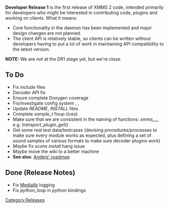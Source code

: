 {{Navbar}}

'''Developer Release 1''' is the first release of XMMS 2 code, intended primarily for developers who might be interested in contributing code, plugins and working on clients. What it means:

* Core functionality in the daemon has been implemented and major design changes are not planned.
* The client API is relatively stable, so clients can be written without developers having to put a lot of work in maintaining API compatibility to the latest version.

'''NOTE:''' We are ''not'' at the DR1 stage yet, but we're close.

== To Do ==
* Fix include files {{Bug|93}}
* Decoder API fix {{Bug|128}}
* Ensure complete Doxygen coverage
* Fix/investigate config system {{Bug|99}}, {{Bug|97}}, {{Bug|19}}
* Update ''README'', ''INSTALL'' files
* Complete ''sample_t'' fixup (ices)
* Make sure that we are consistent in the naming of functions: ''xmms_<module>_<submodule>_<operation>'' e.g. ''transport_plugin_get''()
* Get some real test data/testcases (devising procedures/processes to make sure every module works as expected, plus defining a set of sound samples of various formats to make sure decoder plugins work)
* ''Maybe'' fix ''scons install'' hang issue
* ''Maybe'' move the wiki to a better machine
* '''See also''': [http://genesis.xmms.se/~andersg/xmms2-short-term-roadmap.txt Anders' roadmap]

== Done (Release Notes) ==
* Fix [[Component:Medialib | Medialib]] logging
* Fix ''python_loop'' in python bindings

[[Category:Releases]]